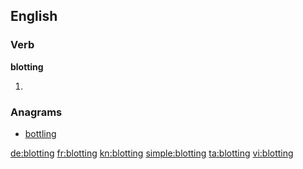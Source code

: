 ==English==

===Verb===
'''blotting'''

# {{present participle of|blot}}

===Anagrams===
* [[bottling#English|bottling]]

[[de:blotting]]
[[fr:blotting]]
[[kn:blotting]]
[[simple:blotting]]
[[ta:blotting]]
[[vi:blotting]]